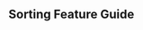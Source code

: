 
<Head>
  <title>Material React Table Docs - Sorting Feature Guide</title>
  <meta
    name="description"
    content="How to use and customize the sticky header feature in Material React Table"
  />
</Head>

## Sorting Feature Guide
